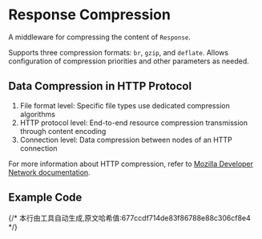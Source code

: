# Response Compression

A middleware for compressing the content of `Response`.

Supports three compression formats: `br`, `gzip`, and `deflate`. Allows configuration of compression priorities and other parameters as needed.

## Data Compression in HTTP Protocol

1. File format level: Specific file types use dedicated compression algorithms  
2. HTTP protocol level: End-to-end resource compression transmission through content encoding  
3. Connection level: Data compression between nodes of an HTTP connection  

For more information about HTTP compression, refer to [Mozilla Developer Network documentation](https://developer.mozilla.org/en-US/docs/Web/HTTP/Compression).

## Example Code


<Tabs>
  <Tab label="main.rs">
    <CompressionCode/>
  </Tab>
  <Tab label="Cargo.toml">
    <CompressionCargoCode/>
  </Tab>
</Tabs>
{/* 本行由工具自动生成,原文哈希值:677ccdf714de83f86788e88c306cf8e4 */}
